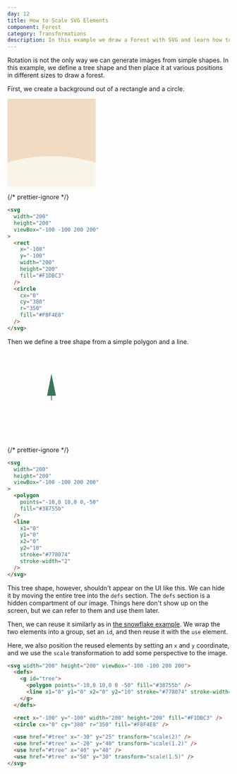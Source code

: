 ```yaml
---
day: 12
title: How to Scale SVG Elements
component: Forest
category: Transformations
description: In this example we draw a Forest with SVG and learn how to reuse and scale image elements.
---
```



Rotation is not the only way we can generate images from simple shapes. In this example, we define a tree shape and then place it at various positions in different sizes to draw a forest.

First, we create a background out of a rectangle and a circle.

<Example>

<SVG width="200" height="200" viewBox="-100 -100 200 200">
  <Rect
    x="-100"
    y="-100"
    width="200"
    height="200"
    fill="#F1DBC3"
    data-element-id="rect-1"
  />
  <Circle cx="0" cy="380" r="350" fill="#F8F4E8" data-element-id="circle-1" />
</SVG>

{/* prettier-ignore */}
```html
<svg
  width="200"
  height="200"
  viewBox="-100 -100 200 200"
>
  <rect 
    x="-100" 
    y="-100" 
    width="200" 
    height="200" 
    fill="#F1DBC3"
  />
  <circle 
    cx="0" 
    cy="380" 
    r="350" 
    fill="#F8F4E8" 
  />
</svg>
```

</Example>

Then we define a tree shape from a simple polygon and a line.

<Example>

<SVG width="200" height="200" viewBox="-100 -100 200 200">
  <Polygon
    points="-10,0 10,0 0,-50"
    fill="#38755b"
    data-element-id="polygon-1"
  />
  <Line
    x1="0"
    y1="0"
    x2="0"
    y2="10"
    stroke="#778074"
    stroke-width="2"
    data-element-id="line-1"
  />
</SVG>

{/* prettier-ignore */}
```html
<svg
  width="200"
  height="200"
  viewBox="-100 -100 200 200"
>
  <polygon 
    points="-10,0 10,0 0,-50" 
    fill="#38755b" 
  />
  <line 
    x1="0" 
    y1="0" 
    x2="0" 
    y2="10" 
    stroke="#778074"
    stroke-width="2" 
  />
</svg>
```

</Example>

This tree shape, however, shouldn't appear on the UI like this.
We can hide it by moving the entire tree into the `defs` section. The `defs` section is a hidden compartment of our image. Things here don't show up on the screen, but we can refer to them and use them later.

Then, we can reuse it similarly as in [the snowflake example](/svg/use). We wrap the two elements into a group, set an `id`, and then reuse it with the `use` element.

Here, we also position the reused elements by setting an `x` and `y` coordinate, and we use the `scale` transformation to add some perspective to the image.

<Final>

```html
<svg width="200" height="200" viewBox="-100 -100 200 200">
  <defs>
    <g id="tree">
      <polygon points="-10,0 10,0 0 -50" fill="#38755b" />
      <line x1="0" y1="0" x2="0" y2="10" stroke="#778074" stroke-width="2" />
    </g>
  </defs>

  <rect x="-100" y="-100" width="200" height="200" fill="#F1DBC3" />
  <circle cx="0" cy="380" r="350" fill="#F8F4E8" />

  <use href="#tree" x="-30" y="25" transform="scale(2)" />
  <use href="#tree" x="-20" y="40" transform="scale(1.2)" />
  <use href="#tree" x="40" y="40" />
  <use href="#tree" x="50" y="30" transform="scale(1.5)" />
</svg>
```

</Final>
